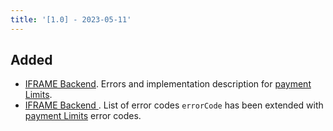 ```yaml
---
title: '[1.0] - 2023-05-11'
---
```



## Added

*   [IFRAME Backend](/backend/API).
    Errors and implementation description for
    [payment Limits](/backend/limits).
*   [IFRAME Backend ](/backend/API#operation/MakePayment).
    List of error codes `errorCode` has been extended with
    [payment Limits](/backend/limits) error codes.
